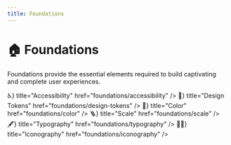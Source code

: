 ```yaml
---
title: Foundations
---
```



# 🏠 Foundations

Foundations provide the essential elements required to build captivating and complete user experiences.

<Cards className="mt-8">
  <Card icon={<span>♿️</span>} title="Accessibility" href="foundations/accessibility" />
  <Card icon={<span>🔗</span>} title="Design Tokens" href="foundations/design-tokens" />
  <Card icon={<span>🎨</span>} title="Color" href="foundations/color" />
  <Card icon={<span>🪜</span>} title="Scale" href="foundations/scale" />
  <Card icon={<span>🖋️</span>} title="Typography" href="foundations/typography" />
  <Card icon={<span>🦸‍♂️</span>} title="Iconography" href="foundations/iconography" />
</Cards>
